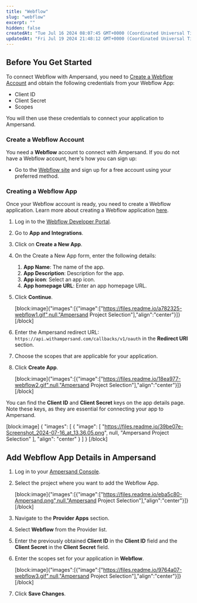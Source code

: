 ```yaml
---
title: "Webflow"
slug: "webflow"
excerpt: ""
hidden: false
createdAt: "Tue Jul 16 2024 08:07:45 GMT+0000 (Coordinated Universal Time)"
updatedAt: "Fri Jul 19 2024 21:48:12 GMT+0000 (Coordinated Universal Time)"
---
```

## Before You Get Started

To connect Webflow with Ampersand, you need to [Create a Webflow Account](#create-a-webflow-account) and obtain the following credentials from your Webflow App:

- Client ID
- Client Secret
- Scopes

You will then use these credentials to connect your application to Ampersand.

### Create a Webflow Account

You need a **Webflow** account to connect with Ampersand. If you do not have a Webflow account, here's how you can sign up:

- Go to the [Webflow site](https://webflow.com/) and sign up for a free account using your preferred method.

### Creating a Webflow App

Once your Webflow account is ready, you need to create a Webflow application. Learn more about creating a Webflow application [here](https://developers.webflow.com/).

1. Log in to the [Webflow Developer Portal](https://developers.webflow.com/).

2. Go to **App and Integrations**.

3. Click on **Create a New App**.

4. On the Create a New App form, enter the following details:
   1. **App Name**: The name of the app.
   2. **App Description**: Description for the app.
   3. **App icon**: Select an app icon.
   4. **App homepage URL**: Enter an app homepage URL.

5. Click **Continue**.

   [block:image]{"images":[{"image":["https://files.readme.io/a782325-webflow1.gif",null,"Ampersand Project Selection"],"align":"center"}]}[/block]

6. Enter the Ampersand redirect URL: `https://api.withampersand.com/callbacks/v1/oauth` in the **Redirect URI** section.

7. Choose the scopes that are applicable for your application.

8. Click **Create App**.

   [block:image]{"images":[{"image":["https://files.readme.io/18ea977-webflow2.gif",null,"Ampersand Project Selection"],"align":"center"}]}[/block]

You can find the **Client ID** and **Client Secret** keys on the app details page. Note these keys, as they are essential for connecting your app to Ampersand.

[block:image]
{
  "images": [
    {
      "image": [
        "https://files.readme.io/39be07e-Screenshot_2024-07-16_at_13.36.05.png",
        null,
        "Ampersand Project Selection"
      ],
      "align": "center"
    }
  ]
}
[/block]


## Add Webflow App Details in Ampersand

1. Log in to your [Ampersand Console](https://console.withampersand.com).

2. Select the project where you want to add the Webflow App.

   [block:image]{"images":[{"image":["https://files.readme.io/eba5c80-Ampersand.png",null,"Ampersand Project Selection"],"align":"center"}]}[/block]

3. Navigate to the **Provider Apps** section.

4. Select **Webflow** from the Provider list.

5. Enter the previously obtained **Client ID** in the **Client ID** field and the **Client Secret** in the **Client Secret** field.

6. Enter the scopes set for your application in **Webflow**.

   [block:image]{"images":[{"image":["https://files.readme.io/9764a07-webflow3.gif",null,"Ampersand Project Selection"],"align":"center"}]}[/block]

7. Click **Save Changes**.
